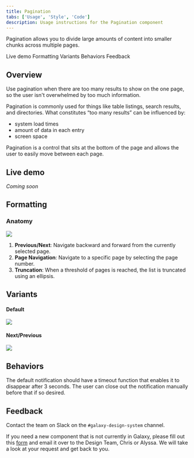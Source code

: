 ```yaml
---
title: Pagination
tabs: ['Usage', 'Style', 'Code']
description: Usage instructions for the Pagination component
---
```


<PageDescription>

Pagination allows you to divide large amounts of content into smaller chunks across multiple pages.

</PageDescription>

<AnchorLinks>

<AnchorLink>Live demo</AnchorLink>
<AnchorLink>Formatting</AnchorLink>
<AnchorLink>Variants</AnchorLink>
<AnchorLink>Behaviors</AnchorLink>
<AnchorLink>Feedback</AnchorLink>

</AnchorLinks>

## Overview

Use pagination when there are too many results to show on the one page, so the user isn't overwhelmed by too much information.

Pagination is commonly used for things like table listings, search results, and directories. What constitutes “too many results” can be influenced by:

- system load times
- amount of data in each entry
- screen space

Pagination is a control that sits at the bottom of the page and allows the user to easily move between each page.

## Live demo

*Coming soon*

## Formatting

### Anatomy

<Row>
<Column colLg={10}>

<img src="https://res.cloudinary.com/dgcfg5cwe/image/upload/v1644647985/pagination-anatomy_rasg4v.svg"></img>

</Column>
</Row>


1. **Previous/Next**: Navigate backward and forward from the currently selected page.
2. **Page Navigation**: Navigate to a specific page by selecting the page number.
3. **Truncation**: When a threshold of pages is reached, the list is truncated using an ellipsis.

## Variants

#### Default

<Row>
<Column colLg={8}>

<img src="https://res.cloudinary.com/dgcfg5cwe/image/upload/v1644648175/pagination_lecwyk.svg"></img>

</Column>
</Row>

#### Next/Previous

<Row>
<Column colLg={8}>

<img src="https://res.cloudinary.com/dgcfg5cwe/image/upload/v1644648206/pagination-next_jmarq1.svg"></img>

</Column>
</Row>


## Behaviors

The default notification should have a timeout function that enables it to disappear after 3 seconds. The user can close out the notification manually before that if so desired.



## Feedback

Contact the team on Slack on the ```#galaxy-design-system``` channel. 

If you need a new component that is not currently in Galaxy, please fill out this <a href="https://docs.google.com/document/d/1heu6QMCxnE8Hnu1AtyucOzcduhUYSyDmg5SEj05Rqb0/edit">form</a> and email it over to the Design Team, Chris or Alyssa. We will take a look at your request and get back to you.
